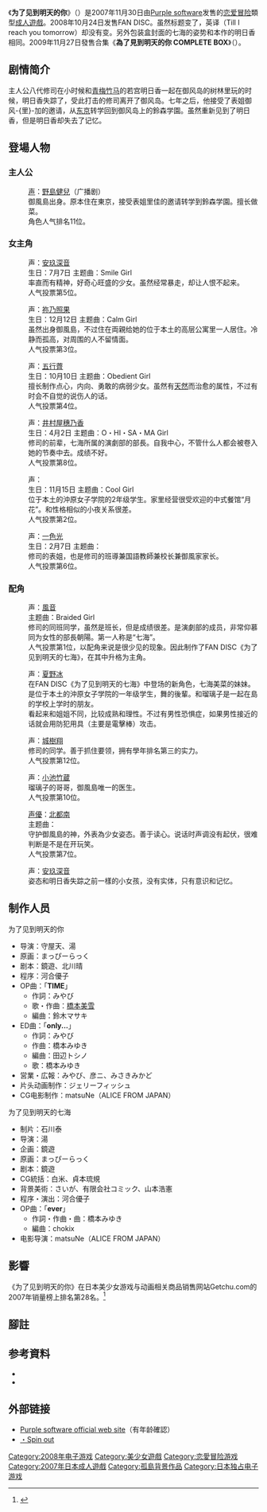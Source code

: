 {{Infobox animanga/Headerofja
|標題=为了见到明天的你
|圖像=Asukimi_cover.jpg
|尺寸=  280px
|說明= 游戏封面
|日文名稱= 明日の君と逢うために
|英文名稱= Till I Reach Your Tomorrow
|假名= あしたのきみとあうために
|羅馬字= Ashita no Kimi to Au Tame ni
|類型=
}}
{{Infobox animanga/name
|common=为与明日君相逢
}}
{{Infobox animanga/Game
|標題=
|類型=[[戀愛冒險|戀愛冒險]]
|使用平台=Windows 2000/XP/Vista
|遊戲引擎=CMVS
|開發團隊=[[Purple_software|Purple software]]
|代理商=Purple software
|製作人=石川泰
|監製=守屋天、湯
|腳本=鏡遊、北川晴
|人物設定=まっぴーらっく.
|音樂=	yan（鳥煮亭）
|遊戲人數=1
|發售日=2007年11月30日
|對象年齡=18禁
|結局數=8
}}
{{Infobox animanga/Game
|標題=為了見到明天的七海
|類型=戀愛冒險
|使用平台=Windows 2000/XP/Vista
|遊戲引擎=CMVS
|開發團隊=Purple software
|代理商=Purple software
|製作人=石川泰
|監製=湯
|腳本=鏡遊
|人物設定=まっぴーらっく.
|音樂=	yan（鳥煮亭）
|遊戲人數=1
|發售日=2008年10月24日
|對象年齡=18禁
|結局數=3
}}
{{Infobox animanga/Footerofja}}
《'''为了见到明天的你'''》（{{lang|ja|明日の君と逢うために}}）是2007年11月30日由[[Purple_software|Purple software]]发售的[[恋爱冒险|恋爱冒险]]類型[[日本成人遊戲|成人遊戲]]。2008年10月24日发售FAN DISC{{nihongo|《'''为了见到明天的七海'''》|明日の七海と逢うために|Ashita no Nanami to Au Tame ni}}。虽然标题变了，英译（Till I reach you tomorrow）却没有变。另外包装盒封面的七海的姿势和本作的明日香相同。2009年11月27日發售合集《'''為了見到明天的你 COMPLETE BOX'''》（{{lang|ja|明日の君と逢うために COMPLETE BOX}}）。

== 剧情简介 ==
主人公八代修司在小时候和[[青梅竹马|青梅竹马]]的若宫明日香一起在御风岛的树林里玩的时候，明日香失踪了，受此打击的修司离开了御风岛。七年之后，他接受了表姐御风-{里}-加的邀请，从[[东京|东京]]转学回到御风岛上的鈴森学園。虽然重新见到了明日香，但是明日香却失去了记忆。

== 登場人物 ==
=== 主人公 ===
; {{nihongo|八代修司|八代 修司（やしろ しゅうじ）}}
: [[声優|声]]：[[野島健兒|野島健兒]]（广播剧）
: 御風島出身。原本住在東京，接受表姐里佳的邀请转学到鈴森学園。擅长做菜。
: 角色人气排名11位。

=== 女主角 ===
; {{nihongo|若宮明日香|若宮 明日香（わかみや あすか）}}
: 声：[[安玖深音|安玖深音]]
: 生日：7月7日 主题曲：Smile Girl
: 率直而有精神，好奇心旺盛的少女。虽然经常暴走，却让人恨不起来。
:人气投票第5位。

; {{nihongo|泉水小夜|泉水 小夜（いずみ さや）}} 
: 声：[[祢乃照果|祢乃照果]]
: 生日：12月12日 主题曲：Calm Girl
: 虽然出身御風島，不过住在両親给她的位于本土的高层公寓里一人居住。冷静而孤高，对周围的人不留情面。
: 人气投票第3位。

; {{nihongo|夕霧琉璃子|夕霧 瑠璃子（ゆうぎり るりこ）}} 
: 声：[[五行薺|五行薺]]
: 生日：10月10日 主题曲：Obedient Girl
: 擅长制作点心，内向、勇敢的病弱少女。虽然有[[天然呆|天然]]而治愈的属性，不过有时会不自觉的说伤人的话。
: 人气投票第4位。

; {{nihongo|藤崎朝陽|藤崎 あさひ（ふじさき あさひ）}} 
: 声：[[井村屋穗乃香|井村屋穗乃香]]
: 生日：4月2日 主题曲：O・HI・SA・MA Girl
: 修司的前辈，七海所属的演劇部的部長。自我中心，不管什么人都会被卷入她的节奏中去。成绩不好。
: 人气投票第8位。

; {{nihongo|月野舞|月野 舞（つきの まい）}}
: 声：{{lang|ja|[[沢野みりか|沢野みりか]]}}
: 生日：11月15日  主题曲：Cool Girl
: 位于本土的沖原女子学院的2年级学生。家里经营很受欢迎的中式餐馆“月花”。和性格相似的小夜关系很差。
: 人气投票第2位。

; {{nihongo|御風-{里}-佳|御風 里佳（みかぜ りか）}}
: 声：[[一色光|一色光]]
: 生日：2月7日 主题曲：{{lang|ja|学園長室の主}}
: 修司的表姐，也是修司的班導兼国語教師兼校长兼御風家家长。
: 人气投票第6位。

=== 配角 ===
; {{nihongo|七海美菜|七海 美菜（ななみ みな）}}
: 声：[[風音|風音]]
: 主题曲：Braided Girl
: 修司的同班同学，虽然是班长，但是成绩很差。是演劇部的成员，非常仰慕同为女性的部長朝陽。第一人称是“七海”。
: 人气投票第1位，以配角来说是很少见的现象。因此制作了FAN DISC《为了见到明天的七海》，在其中升格为主角。

; {{nihongo|七海真奈美|七海 真奈美（ななみ まなみ）}}
: 声：[[夏野冰|夏野冰]] 
: 在FAN DISC《为了见到明天的七海》中登场的新角色，七海美菜的妹妹。是位于本土的沖原女子学院的一年级学生，舞的後輩。和瑠璃子是一起在島的学校上学时的朋友。
: 看起来和姐姐不同，比较成熟和理性。不过有男性恐惧症，如果男性接近的话就会用防犯用具（主要是電擊棒）攻击。

; {{nihongo|瀨戶和也|瀬戸 和也（せと かずや）}}
: 声：[[城樹翔|城樹翔]]
: 修司的同学。善于抓住要领，拥有學年排名第三的实力。
: 人气投票第12位。

; {{nihongo|夕霧直輝|夕霧 直輝（ゆうぎり なおき）}}
: 声：[[小池竹蔵|小池竹蔵]]
: 瑠璃子的哥哥，御風島唯一的医生。
: 人气投票第10位。

; {{lang|ja|りん}}
: [[声優|声優]]：[[北都南|北都南]]
: 主题曲：{{lang|ja|浴衣の少女}}
: 守护御風島的神，外表為少女姿态。善于读心。说话时声调没有起伏，很难判断是不是在开玩笑。
: 人气投票第7位。

; {{lang|ja|あすか}}
: 声：[[安玖深音|安玖深音]]
: 姿态和明日香失踪之前一樣的小女孩，没有实体，只有意识和记忆。

== 制作人员 ==
;为了见到明天的你
* 导演：守屋天、湯
* 原画：まっぴーらっく
* 剧本：鏡遊、北川晴
* 程序：河合優子
* OP曲：「'''TIME'''」
** 作詞：みやび
** 歌・作曲：[[橋本美雪|橋本美雪]]
** 編曲：鈴木マサキ
* ED曲：「'''only...'''」
** 作詞：みやび
** 作曲：橋本みゆき
** 編曲：田辺トシノ
** 歌：橋本みゆき
* 営業・広報：みやび、彦ニ、みさきみかど
* 片头动画制作：ジェリーフィッシュ
* CG电影制作：matsuNe（ALICE FROM JAPAN）
;为了见到明天的七海
* 制片：石川泰
* 导演：湯
* 企画：鏡遊
* 原画：まっぴーらっく
* 剧本：鏡遊
* CG統括：白米、貞本琉規
* 背景美術：さいが、有限会社コミック、山本浩憲
* 程序・演出：河合優子
* OP曲：「'''ever'''」
** 作詞・作曲・曲：橋本みゆき
** 編曲：chokix
* 电影导演：matsuNe（ALICE FROM JAPAN）

==影響==
《为了见到明天的你》在日本美少女游戏与动画相关商品销售网站Getchu.com的2007年销量榜上排名第28名。<ref>{{cite web|url=http://www.getchu.com/pc/salesranking2007.html|title=2007年ゲーム・セールスランキング|publisher=Getchu.com|accessdate=2013年8月11日|language=ja|archive-date=2018年12月16日|archive-url=https://web.archive.org/web/20181216032024/http://www.getchu.com/pc/salesranking2007.html|dead-url=no}}</ref>

==腳註==
{{reflist}}

== 参考資料 ==
* {{Cite web|url=http://www.getchu.com/soft.phtml?id=433445|script-title=ja:明日の君と逢うために 初回限定版（パープルソフトウェア）|publisher=Getchu.com|accessdate=2015年3月29日|language=ja|archive-date=2020年2月24日|archive-url=https://web.archive.org/web/20200224055031/http://www.getchu.com/soft.phtml?id=433445|dead-url=no}}
* {{Cite web|url=http://www.getchu.com/soft.phtml?id=585965|script-title=ja:明日の七海と逢うために～明日の君と逢うために～FAN DISC（パープルソフトウェア）|publisher=Getchu.com|accessdate=2015年3月29日|language=ja|archive-date=2020年1月6日|archive-url=https://web.archive.org/web/20200106062117/http://www.getchu.com/soft.phtml?id=585965|dead-url=no}}

== 外部链接 ==
* [http://www.purplesoftware.jp/ Purple software official web site]{{Wayback|url=http://www.purplesoftware.jp/ |date=20090728084938 }}（有年龄確認）{{ja icon}}
* [https://web.archive.org/web/20081112070107/http://asukimi.purplesoftware.jp/ {{lang|ja|明日の君と逢うために}}・Spin out]{{ja icon}}

{{DEFAULTSORT:Ashita no kimi to au tame ni}}
[[Category:2008年电子游戏|Category:2008年电子游戏]]
[[Category:美少女遊戲|Category:美少女遊戲]]
[[Category:恋愛冒险游戏|Category:恋愛冒险游戏]]
[[Category:2007年日本成人遊戲|Category:2007年日本成人遊戲]]
[[Category:孤島背景作品|Category:孤島背景作品]]
[[Category:日本独占电子游戏|Category:日本独占电子游戏]]